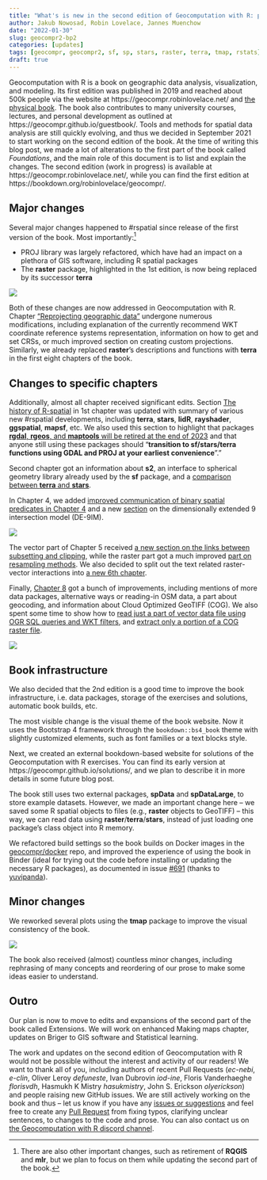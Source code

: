 ```yaml
---
title: "What's is new in the second edition of Geocomputation with R: part 1"
author: Jakub Nowosad, Robin Lovelace, Jannes Muenchow
date: "2022-01-30"
slug: geocompr2-bp2
categories: [updates]
tags: [geocompr, geocompr2, sf, sp, stars, raster, terra, tmap, rstats]
draft: true
---
```


Geocomputation with R is a book on geographic data analysis, visualization, and modeling.
Its first edition was published in 2019 and reached about 500k people via the website at https://geocompr.robinlovelace.net/ and [the physical book](https://www.routledge.com/9781138304512). 
The book also contributes to many university courses, lectures, and personal development as outlined at https://geocompr.github.io/guestbook/.
Tools and methods for spatial data analysis are still quickly evolving, and thus we decided in September 2021 to start working on the second edition of the book.
At the time of writing this blog post, we made a lot of alterations to the first part of the book called *Foundations*, and the main role of this document is to list and explain the changes.
The second edition (work in progress) is available at https://geocompr.robinlovelace.net/, while you can find the first edition at https://bookdown.org/robinlovelace/geocompr/.

## Major changes

Several major changes happened to #rspatial since release of the first version of the book.
Most importantly:^[There are also other important changes, such as retirement of **RQGIS** and **mlr**, but we plan to focus on them while updating the second part of the book.]

- PROJ library was largely refactored, which have had an impact on a plethora of GIS software, including R spatial packages
- The **raster** package, highlighted in the 1st edition, is now being replaced by its successor **terra**

![](/post/2022/geocompr2-bp2_files/ch2fig.png)

Both of these changes are now addressed in Geocomputation with R. 
Chapter ["Reprojecting geographic data"](https://geocompr.robinlovelace.net/reproj-geo-data.html) undergone numerous modifications, including explanation of the currently recommend WKT coordinate reference systems representation, information on how to get and set CRSs, or much improved section on creating custom projections.
Similarly, we already replaced **raster**'s descriptions and functions with **terra** in the first eight chapters of the book.

## Changes to specific chapters

Additionally, almost all chapter received significant edits.
Section [The history of R-spatial](https://geocompr.robinlovelace.net/intro.html#the-history-of-r-spatial) in 1st chapter was updated with summary of various new #rspatial developments, including **terra**, **stars**, **lidR**, **rayshader**, **ggspatial**, **mapsf**, etc.
We also used this section to highlight that packages [**rgdal**, **rgeos**, and **maptools** will be retired at the end of 2023](https://stat.ethz.ch/pipermail/r-sig-geo/2021-September/028760.html) and that anyone still using these packages should "**transition to sf/stars/terra functions using GDAL and PROJ at your earliest convenience**"."

Second chapter got an information about **s2**, an interface to spherical geometry library already used by the **sf** package, and a [comparison between **terra** and **stars**](https://geocompr.robinlovelace.net/spatial-class.html#r-packages-for-working-with-raster-data).

In Chapter 4, we added [improved communication of binary spatial predicates in Chapter 4](https://geocompr.robinlovelace.net/spatial-operations.html#topological-relations) and a new  [section](https://geocompr.robinlovelace.net/spatial-operations.html#de-9im-strings) on the dimensionally extended 9 intersection model (DE-9IM).

![](/post/2022/geocompr2-bp2_files/ch4fig.png)

The vector part of Chapter 5 received [a new section on the links between subsetting and clipping](https://geocompr.robinlovelace.net/geometric-operations.html#subsetting-and-clipping), while the raster part got a much improved [part on resampling methods](https://geocompr.robinlovelace.net/geometric-operations.html#resampling).
We also decided to split out the text related raster-vector interactions into [a new 6th chapter](https://geocompr.robinlovelace.net/raster-vector.html).

Finally, [Chapter 8](https://geocompr.robinlovelace.net/read-write.html#read-write) got a bunch of improvements, including mentions of more data packages, alternative ways or reading-in OSM data, a part about geocoding, and information about Cloud Optimized GeoTIFF (COG).
We also spent some time to show how to [read just a part of vector data file using OGR SQL queries and WKT filters](https://geocompr.robinlovelace.net/read-write.html#iovec), and [extract only a portion of a COG raster file](https://geocompr.robinlovelace.net/read-write.html#raster-data-read). 

![](/post/2022/geocompr2-bp2_files/ch8fig.png)

## Book infrastructure

We also decided that the 2nd edition is a good time to improve the book infrastructure, i.e. data packages, storage of the exercises and solutions, automatic book builds, etc.

The most visible change is the visual theme of the book website. 
Now it uses the Bootstrap 4 framework through the `bookdown::bs4_book` theme with slightly customized elements, such as font families or a text blocks style.

Next, we created an external bookdown-based website for solutions of the Geocomputation with R exercises. 
You can find its early version at https://geocompr.github.io/solutions/, and we plan to describe it in more details in some future blog post.

The book still uses two external packages, **spData** and **spDataLarge**, to store example datasets.
However, we made an important change here -- we saved some R spatial objects  to files (e.g., **raster** objects to GeoTIFF) -- this way, we can read data using **raster**/**terra**/**stars**, instead of just loading one package's class object into R memory.

We refactored build settings so the book builds on Docker images in the [geocompr/docker](https://github.com/geocompr/docker) repo, and improved the experience of using the book in Binder (ideal for trying out the code before installing or updating the necessary R packages), as documented in issue [#691](https://github.com/Robinlovelace/geocompr/issues/691) (thanks to [yuvipanda](https://github.com/yuvipanda)).

## Minor changes

We reworked several plots using the **tmap** package to improve the visual consistency of the book.

![](/post/2022/geocompr2-bp2_files/figtmap.png)

The book also received (almost) countless minor changes, including rephrasing of many concepts and reordering of our prose to make some ideas easier to understand.

## Outro

Our plan is now to move to edits and expansions of the second part of the book called Extensions.
We will work on enhanced Making maps chapter, updates on Briger to GIS software and Statistical learning.

The work and updates on the second edition of Geocomputation with R would not be possible without the interest and activity of our readers!
We want to thank all of you, including authors of recent Pull Requests (*ec-nebi*, *e-clin*, Oliver Leroy *defuneste*, Ivan Dubrovin *iod-ine*,  Floris Vanderhaeghe *florisvdh*, Hasmukh K Mistry *hasukmistry*, John S. Erickson *olyerickson*) and people raising new GitHub issues.
We are still actively working on the book and thus -- let us know if you have any [issues or suggestions](https://github.com/Robinlovelace/geocompr/issues) and feel free to create any [Pull Request](https://github.com/Robinlovelace/geocompr/pulls) from fixing typos, clarifying unclear sentences, to changes to the code and prose.
You can also contact us on [the Geocomputation with R discord channel](https://discord.gg/Te3gWeDwmf).
